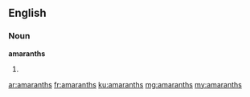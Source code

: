 ==English==

===Noun===
'''amaranths'''

# {{plural of|amaranth}}

[[ar:amaranths]]
[[fr:amaranths]]
[[ku:amaranths]]
[[mg:amaranths]]
[[my:amaranths]]